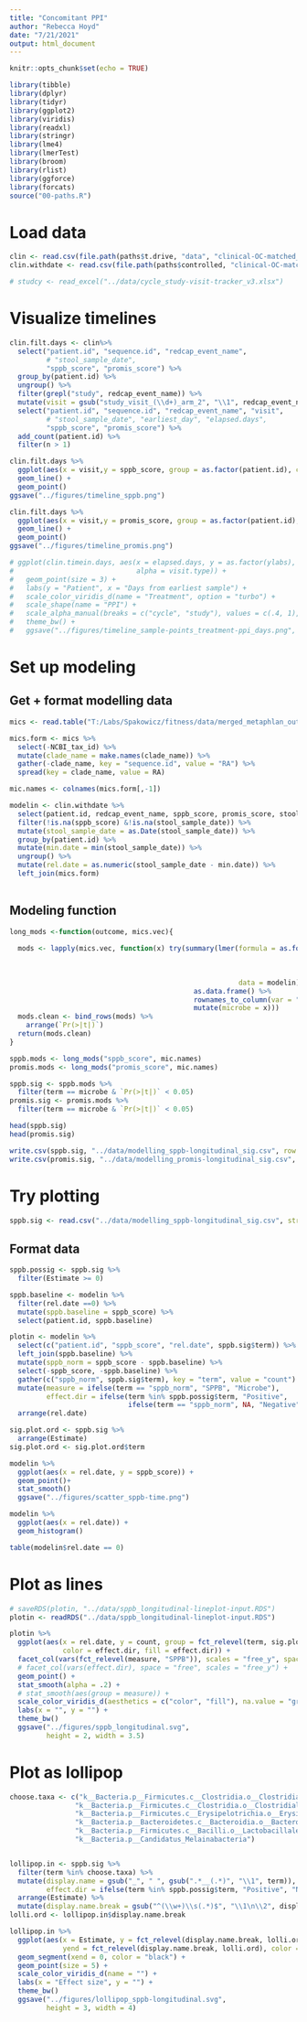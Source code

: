 ```yaml
---
title: "Concomitant PPI"
author: "Rebecca Hoyd"
date: "7/21/2021"
output: html_document
---
```


```r
knitr::opts_chunk$set(echo = TRUE)

library(tibble)
library(dplyr)
library(tidyr)
library(ggplot2)
library(viridis)
library(readxl)
library(stringr)
library(lme4)
library(lmerTest)
library(broom)
library(rlist)
library(ggforce)
library(forcats)
source("00-paths.R")
```


# Load data

```r

clin <- read.csv(file.path(paths$t.drive, "data", "clinical-OC-matched_resolved_limited.csv"), stringsAsFactors = F)
clin.withdate <- read.csv(file.path(paths$controlled, "clinical-OC-matched_resolved.csv"), stringsAsFactors = F)

# studcy <- read_excel("../data/cycle_study-visit-tracker_v3.xlsx")
```


# Visualize timelines

```r
clin.filt.days <- clin%>%
  select("patient.id", "sequence.id", "redcap_event_name", 
         # "stool_sample_date", 
         "sppb_score", "promis_score") %>%
  group_by(patient.id) %>%
  ungroup() %>%
  filter(grepl("study", redcap_event_name)) %>%
  mutate(visit = gsub("study_visit_(\\d+)_arm_2", "\\1", redcap_event_name)) %>%
  select("patient.id", "sequence.id", "redcap_event_name", "visit",
         # "stool_sample_date", "earliest_day", "elapsed.days", 
         "sppb_score", "promis_score") %>%
  add_count(patient.id) %>%
  filter(n > 1)

clin.filt.days %>%
  ggplot(aes(x = visit,y = sppb_score, group = as.factor(patient.id), color = as.factor(patient.id))) +
  geom_line() +
  geom_point()
ggsave("../figures/timeline_sppb.png")

clin.filt.days %>%
  ggplot(aes(x = visit,y = promis_score, group = as.factor(patient.id), color = as.factor(patient.id))) +
  geom_line() +
  geom_point()
ggsave("../figures/timeline_promis.png")
```

```r
# ggplot(clin.timein.days, aes(x = elapsed.days, y = as.factor(ylabs), shape = as.factor(ppi), color = ici.name,
#                              alpha = visit.type)) +
#   geom_point(size = 3) +
#   labs(y = "Patient", x = "Days from earliest sample") +
#   scale_color_viridis_d(name = "Treatment", option = "turbo") +
#   scale_shape(name = "PPI") +
#   scale_alpha_manual(breaks = c("cycle", "study"), values = c(.4, 1), guide = FALSE) +
#   theme_bw() +
#   ggsave("../figures/timeline_sample-points_treatment-ppi_days.png", height = 5, width = 5)
```

# Set up modeling

## Get + format modelling data

```r
mics <- read.table("T:/Labs/Spakowicz/fitness/data/merged_metaphlan_output.txt", sep = "\t", header = T, stringsAsFactors = F)

mics.form <- mics %>%
  select(-NCBI_tax_id) %>%
  mutate(clade_name = make.names(clade_name)) %>%
  gather(-clade_name, key = "sequence.id", value = "RA") %>%
  spread(key = clade_name, value = RA)

mic.names <- colnames(mics.form[,-1])
```

```r
modelin <- clin.withdate %>%
  select(patient.id, redcap_event_name, sppb_score, promis_score, stool_sample_date, sequence.id) %>%
  filter(!is.na(sppb_score) &!is.na(stool_sample_date)) %>%
  mutate(stool_sample_date = as.Date(stool_sample_date)) %>%
  group_by(patient.id) %>%
  mutate(min.date = min(stool_sample_date)) %>%
  ungroup() %>%
  mutate(rel.date = as.numeric(stool_sample_date - min.date)) %>%
  left_join(mics.form)
  
```
## Modeling function


```r
long_mods <-function(outcome, mics.vec){
  
  mods <- lapply(mics.vec, function(x) try(summary(lmer(formula = as.formula(paste0(outcome,
                                                                                    " ~ ",
                                                                                    x,
                                                                                    " + rel.date + (1|patient.id)")),
                                                        data = modelin))$coefficients %>%
                                             as.data.frame() %>%
                                             rownames_to_column(var = "term") %>%
                                             mutate(microbe = x)))
  mods.clean <- bind_rows(mods) %>%
    arrange(`Pr(>|t|)`)
  return(mods.clean)
}
```

```r
sppb.mods <- long_mods("sppb_score", mic.names)
promis.mods <- long_mods("promis_score", mic.names)
```

```r
sppb.sig <- sppb.mods %>%
  filter(term == microbe & `Pr(>|t|)` < 0.05)
promis.sig <- promis.mods %>%
  filter(term == microbe & `Pr(>|t|)` < 0.05)

head(sppb.sig)
head(promis.sig)
```

```r
write.csv(sppb.sig, "../data/modelling_sppb-longitudinal_sig.csv", row.names = F)
write.csv(promis.sig, "../data/modelling_promis-longitudinal_sig.csv", row.names = F)
```

# Try plotting

```r
sppb.sig <- read.csv("../data/modelling_sppb-longitudinal_sig.csv", stringsAsFactors = F)
```

## Format data

```r
sppb.possig <- sppb.sig %>%
  filter(Estimate >= 0)

sppb.baseline <- modelin %>%
  filter(rel.date ==0) %>%
  mutate(sppb.baseline = sppb_score) %>%
  select(patient.id, sppb.baseline)

plotin <- modelin %>%
  select(c("patient.id", "sppb_score", "rel.date", sppb.sig$term)) %>%
  left_join(sppb.baseline) %>%
  mutate(sppb_norm = sppb_score - sppb.baseline) %>%
  select(-sppb_score, -sppb.baseline) %>%
  gather(c("sppb_norm", sppb.sig$term), key = "term", value = "count") %>%
  mutate(measure = ifelse(term == "sppb_norm", "SPPB", "Microbe"),
         effect.dir = ifelse(term %in% sppb.possig$term, "Positive",
                             ifelse(term == "sppb_norm", NA, "Negative"))) %>%
  arrange(rel.date)

sig.plot.ord <- sppb.sig %>%
  arrange(Estimate)
sig.plot.ord <- sig.plot.ord$term
```

```r
modelin %>%
  ggplot(aes(x = rel.date, y = sppb_score)) +
  geom_point()+
  stat_smooth() 
  ggsave("../figures/scatter_sppb-time.png")

modelin %>%
  ggplot(aes(x = rel.date)) +
  geom_histogram()

table(modelin$rel.date == 0)
```

# Plot as lines

```r
# saveRDS(plotin, "../data/sppb_longitudinal-lineplot-input.RDS")
plotin <- readRDS("../data/sppb_longitudinal-lineplot-input.RDS")

plotin %>%
  ggplot(aes(x = rel.date, y = count, group = fct_relevel(term, sig.plot.ord), 
             color = effect.dir, fill = effect.dir)) +
  facet_col(vars(fct_relevel(measure, "SPPB")), scales = "free_y", space = "free") +
  # facet_col(vars(effect.dir), space = "free", scales = "free_y") +
  geom_point() +
  stat_smooth(alpha = .2) +
  # stat_smooth(aes(group = measure)) + 
  scale_color_viridis_d(aesthetics = c("color", "fill"), na.value = "grey50", name = "Effect \ndirection") +
  labs(x = "", y = "") + 
  theme_bw()
  ggsave("../figures/sppb_longitudinal.svg",
         height = 2, width = 3.5)
```

# Plot as lollipop

```r
choose.taxa <- c("k__Bacteria.p__Firmicutes.c__Clostridia.o__Clostridiales.f__Peptostreptococcaceae.g__Romboutsia",
                "k__Bacteria.p__Firmicutes.c__Clostridia.o__Clostridiales.f__Lachnospiraceae.g__Lachnoclostridium.s__Lachnoclostridium_sp_An138",
                "k__Bacteria.p__Firmicutes.c__Erysipelotrichia.o__Erysipelotrichales.f__Erysipelotrichaceae.g__Absiella",
                "k__Bacteria.p__Bacteroidetes.c__Bacteroidia.o__Bacteroidales.f__Bacteroidaceae.g__Bacteroides.s__Bacteroides_stercorirosoris",
                "k__Bacteria.p__Firmicutes.c__Bacilli.o__Lactobacillales.f__Lactobacillaceae.g__Lactobacillus.s__Lactobacillus_rogosae", 
                "k__Bacteria.p__Candidatus_Melainabacteria")


lollipop.in <- sppb.sig %>%
  filter(term %in% choose.taxa) %>%
  mutate(display.name = gsub("_", " ", gsub(".*__(.*)", "\\1", term)),
         effect.dir = ifelse(term %in% sppb.possig$term, "Positive", "Negative")) %>%
  arrange(Estimate) %>%
  mutate(display.name.break = gsub("^(\\w+)\\s(.*)$", "\\1\n\\2", display.name))
lolli.ord <- lollipop.in$display.name.break

```

```r
lollipop.in %>%
  ggplot(aes(x = Estimate, y = fct_relevel(display.name.break, lolli.ord),
             yend = fct_relevel(display.name.break, lolli.ord), color = effect.dir)) +
  geom_segment(xend = 0, color = "black") +
  geom_point(size = 5) +
  scale_color_viridis_d(name = "") +
  labs(x = "Effect size", y = "") +
  theme_bw() 
  ggsave("../figures/lollipop_sppb-longitudinal.svg",
         height = 3, width = 4)
```

